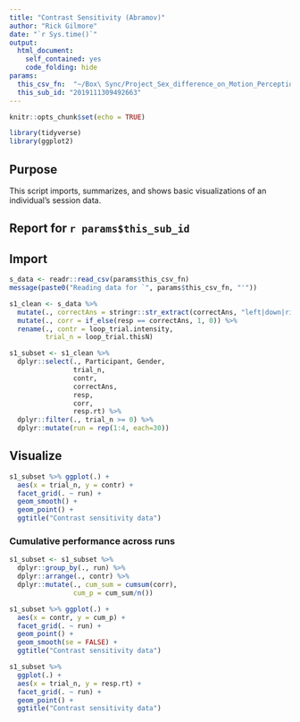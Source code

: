 ```yaml
---
title: "Contrast Sensitivity (Abramov)"
author: "Rick Gilmore"
date: "`r Sys.time()`"
output: 
  html_document:
    self_contained: yes
    code_folding: hide
params:
  this_csv_fn:  "~/Box\ Sync/Project_Sex_difference_on_Motion_Perception/data/contrast_sensitivity_task_data/2019111309492663_contrast_sensitivity_task.csv"
  this_sub_id: "2019111309492663"
---
```


```r
knitr::opts_chunk$set(echo = TRUE)

library(tidyverse)
library(ggplot2)
```

## Purpose

This script imports, summarizes, and shows basic visualizations of an individual's session data.

## Report for `r params$this_sub_id`

## Import

```r
s_data <- readr::read_csv(params$this_csv_fn)
message(paste0("Reading data for `", params$this_csv_fn, "'"))
```

```r
s1_clean <- s_data %>%
  mutate(., correctAns = stringr::str_extract(correctAns, "left|down|right|up")) %>%
  mutate(., corr = if_else(resp == correctAns, 1, 0)) %>%
  rename(., contr = loop_trial.intensity,
         trial_n = loop_trial.thisN)

s1_subset <- s1_clean %>%
  dplyr::select(., Participant, Gender,
                trial_n,
                contr,
                correctAns,
                resp,
                corr,
                resp.rt) %>%
  dplyr::filter(., trial_n >= 0) %>%
  dplyr::mutate(run = rep(1:4, each=30))
```

## Visualize

```r
s1_subset %>% ggplot(.) +
  aes(x = trial_n, y = contr) +
  facet_grid(. ~ run) +
  geom_smooth() +
  geom_point() +
  ggtitle("Contrast sensitivity data")
```

### Cumulative performance across runs

```r
s1_subset <- s1_subset %>%
  dplyr::group_by(., run) %>%
  dplyr::arrange(., contr) %>%
  dplyr::mutate(., cum_sum = cumsum(corr),
                cum_p = cum_sum/n())

s1_subset %>% ggplot(.) +
  aes(x = contr, y = cum_p) +
  facet_grid(. ~ run) +
  geom_point() +
  geom_smooth(se = FALSE) +
  ggtitle("Contrast sensitivity data")
```


```r
s1_subset %>%
  ggplot(.) +
  aes(x = trial_n, y = resp.rt) +
  facet_grid(. ~ run) + 
  geom_point() +
  ggtitle("Contrast sensitivity data")
```
